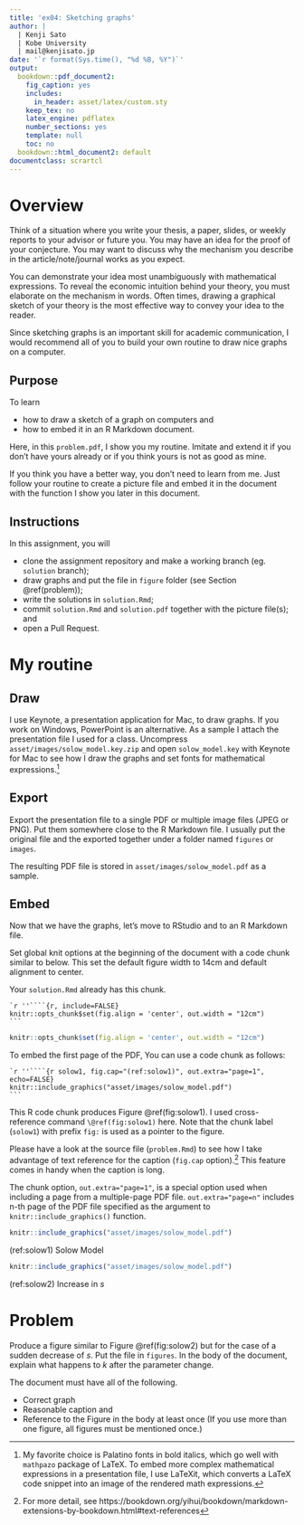 ```yaml
---
title: 'ex04: Sketching graphs'
author: | 
  | Kenji Sato
  | Kobe University
  | mail@kenjisato.jp
date: '`r format(Sys.time(), "%d %B, %Y")`'
output:
  bookdown::pdf_document2:
    fig_caption: yes
    includes:
      in_header: asset/latex/custom.sty
    keep_tex: no
    latex_engine: pdflatex
    number_sections: yes
    template: null
    toc: no
  bookdown::html_document2: default
documentclass: scrartcl
---
```


# Overview

Think of a situation where you write your thesis, a paper, slides, or weekly 
reports to your advisor or future you. You may have an idea for the proof 
of your conjecture. You may want to discuss why the mechanism you describe 
in the article/note/journal works as you expect. 

You can demonstrate your idea most unambiguously with mathematical expressions. 
To reveal the economic intuition behind your theory, you must 
elaborate on the mechanism in words. Often times, drawing a graphical sketch 
of your theory is the most effective way to convey your idea to the reader.

Since sketching graphs is an important skill for academic communication, 
I would recommend all of you to build your own routine to draw nice graphs 
on a computer. 

## Purpose {-}

To learn 

* how to draw a sketch of a graph on computers and 
* how to embed it in an R Markdown document.

Here, in this `problem.pdf`, I show you my routine. Imitate and extend it 
if you don't have yours already or if you think yours is not as good as mine. 

If you think you have a better way, you don't need to learn from me. Just 
follow your routine to create a picture file and embed it in the document 
with the function I show you later in this document. 

## Instructions {-}

In this assignment, you will

- clone the assignment repository and make a working branch (eg. `solution` branch);
- draw graphs and put the file in `figure` folder (see Section \@ref(problem)); 
- write the solutions in `solution.Rmd`; 
- commit `solution.Rmd` and `solution.pdf` together with the picture file(s); and 
- open a Pull Request.
 
# My routine

## Draw {-}

I use Keynote, a presentation application for Mac, to draw graphs. 
If you work on Windows, PowerPoint is an alternative. As a sample I 
attach the presentation file I used for a class. Uncompress 
`asset/images/solow_model.key.zip` and open `solow_model.key` with 
Keynote for Mac to see how I draw the graphs and set fonts for mathematical 
expressions.^[My favorite choice is Palatino fonts in bold italics, which 
go well with `mathpazo` package of LaTeX. To embed more complex mathematical 
expressions in a presentation file, I use LaTeXit, which converts a LaTeX 
code snippet into an image of the rendered math expressions.] 


## Export {-}

Export the presentation file to a single PDF or multiple image files 
(JPEG or PNG). Put them somewhere close to the R Markdown file.
I usually put the original file and the exported together under a folder
named `figures` or `images`.

The resulting PDF file is stored in `asset/images/solow_model.pdf` as 
a sample.

## Embed {-}

Now that we have the graphs, let's move to RStudio and to an R Markdown file.

Set global knit options at the beginning of the document with a code chunk similar to below. This set the default figure width to 14cm and default alignment to center. 

Your `solution.Rmd` already has this chunk.

    `r ''````{r, include=FALSE}
    knitr::opts_chunk$set(fig.align = 'center', out.width = "12cm")
    ```

```r
knitr::opts_chunk$set(fig.align = 'center', out.width = "12cm")
```

To embed the first page of the PDF, You can use a code chunk as follows: 
    
    `r ''````{r solow1, fig.cap="(ref:solow1)", out.extra="page=1", echo=FALSE}
    knitr::include_graphics("asset/images/solow_model.pdf")
    ```

This R code chunk produces Figure \@ref(fig:solow1). I used cross-reference command `\@ref(fig:solow1)` here. Note that the chunk label (`solow1`) with prefix `fig:` is used as a pointer to the figure. 

Please have a look at the source file (`problem.Rmd`) to see how I take advantage of 
text reference for the caption (`fig.cap` option).^[For more detail, see  https://bookdown.org/yihui/bookdown/markdown-extensions-by-bookdown.html#text-references]
This feature comes in handy when the caption is long.

The chunk option, `out.extra="page=1"`, is a special option used when including a page 
from a multiple-page PDF file. `out.extra="page=n"` includes n-th page of the PDF 
file specified as the argument to `knitr::include_graphics()` function.

```r
knitr::include_graphics("asset/images/solow_model.pdf")
```

(ref:solow1) Solow Model


```r
knitr::include_graphics("asset/images/solow_model.pdf")
```

(ref:solow2) Increase in $s$


# Problem

Produce a figure similar to Figure \@ref(fig:solow2) but for the case of 
a sudden decrease of $s$. Put the file in `figures`. In the body of the document, explain what happens 
to $k$ after the parameter change. 

The document must have all of the following.

* Correct graph
* Reasonable caption and 
* Reference to the Figure in the body at least once (If you use more than 
  one figure, all figures must be mentioned once.)


